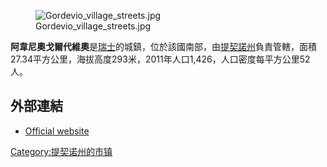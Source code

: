 [[Image:Gordevio_village_streets.jpg|right]]

'''阿韋尼奧戈爾代維奧'''是[[瑞士|瑞士]]的城鎮，位於該國南部，由[[提契諾州|提契諾州]]負責管轄，面積27.34平方公里，海拔高度293米，2011年人口1,426，人口密度每平方公里52人。

==外部連結==
* [http://www.avegno.ch Official website] {{Wayback|url=http://www.avegno.ch/ |date=20210228192822 }} {{it icon}}

{{Switzerland-geo-stub}}
[[Category:提契诺州的市镇|Category:提契诺州的市镇]]
